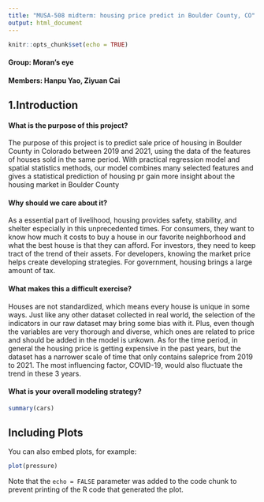 ---
title: "MUSA-508 midterm: housing price predict in Boulder County, CO"
output: html_document
---

```{r setup, include=FALSE}
knitr::opts_chunk$set(echo = TRUE)
```


#### Group: Moran's eye
#### Members: Hanpu Yao, Ziyuan Cai

## 1.Introduction
#### What is the purpose of this project?
The purpose of this project is to predict sale price of housing in Boulder County in Colorado between 2019 and 2021, using the data of the features of houses sold in the same period. With practical regression model and spatial statistics methods, our model combines many selected features and gives a statistical prediction of housing pr
gain more insight about the housing market in Boulder County



#### Why should we care about it? 
As a essential part of livelihood, housing provides safety, stability, and shelter especially in this unprecedented times. For consumers, they want to know how much it costs to buy a house in our favorite neighborhood and what the best house is that they can afford. For investors, they need to keep tract of the trend of their assets. For developers, knowing the market price helps create developing strategies. For government, housing brings a large amount of tax.


#### What makes this a difficult exercise? 
Houses are not standardized, which means every house is unique in some ways. Just like any other dataset collected in real world, the selection of the indicators in our raw dataset may bring some bias with it. Plus, even though the variables are very thorough and diverse, which ones are related to price and should be added in the model is unkown. As for the time period, in general the housing price is getting expensive in the past years, but the dataset has a narrower scale of time that only contains saleprice from 2019 to 2021. The most influencing factor, COVID-19, would also fluctuate the trend in these 3 years.

#### What is your overall modeling strategy?
```{r cars}
summary(cars)
```

## Including Plots

You can also embed plots, for example:

```{r pressure, echo=FALSE}
plot(pressure)
```

Note that the `echo = FALSE` parameter was added to the code chunk to prevent printing of the R code that generated the plot.

